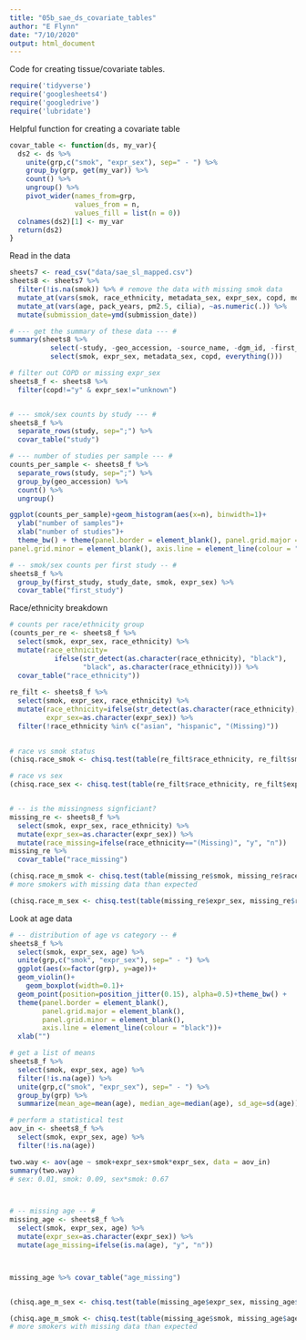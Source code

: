 ```yaml
---
title: "05b_sae_ds_covariate_tables"
author: "E Flynn"
date: "7/10/2020"
output: html_document
---
```


Code for creating tissue/covariate tables.


```r
require('tidyverse')
require('googlesheets4')
require('googledrive')
require('lubridate')
```

Helpful function for creating a covariate table
```r
covar_table <- function(ds, my_var){
  ds2 <- ds %>%
    unite(grp,c("smok", "expr_sex"), sep=" - ") %>%
    group_by(grp, get(my_var)) %>%
    count() %>%
    ungroup() %>%
    pivot_wider(names_from=grp, 
                values_from = n, 
                values_fill = list(n = 0)) 
  colnames(ds2)[1] <- my_var
  return(ds2)
}
```

Read in the data
```r
sheets7 <- read_csv("data/sae_sl_mapped.csv") 
sheets8 <- sheets7 %>%
  filter(!is.na(smok)) %>% # remove the data with missing smok data
  mutate_at(vars(smok, race_ethnicity, metadata_sex, expr_sex, copd, month, year_bin, vitD, first_study, source_name), ~fct_explicit_na(as.factor(.))) %>%
  mutate_at(vars(age, pack_years, pm2.5, cilia), ~as.numeric(.)) %>%
  mutate(submission_date=ymd(submission_date)) 
```

```r

# --- get the summary of these data --- #
summary(sheets8 %>% 
          select(-study, -geo_accession, -source_name, -dgm_id, -first_study, -year_bin, -month, -study_date) %>%
          select(smok, expr_sex, metadata_sex, copd, everything()))

# filter out COPD or missing expr_sex
sheets8_f <- sheets8 %>% 
  filter(copd!="y" & expr_sex!="unknown")


# --- smok/sex counts by study --- #
sheets8_f %>%
  separate_rows(study, sep=";") %>%
  covar_table("study")

# --- number of studies per sample --- #
counts_per_sample <- sheets8_f %>%
  separate_rows(study, sep=";") %>%
  group_by(geo_accession) %>%
  count() %>%
  ungroup()

ggplot(counts_per_sample)+geom_histogram(aes(x=n), binwidth=1)+
  ylab("number of samples")+
  xlab("number of studies")+
  theme_bw() + theme(panel.border = element_blank(), panel.grid.major = element_blank(),
panel.grid.minor = element_blank(), axis.line = element_line(colour = "black"))

# -- smok/sex counts per first study -- #
sheets8_f %>% 
  group_by(first_study, study_date, smok, expr_sex) %>% 
  covar_table("first_study")
```

Race/ethnicity breakdown
```r
# counts per race/ethnicity group
(counts_per_re <- sheets8_f %>%
  select(smok, expr_sex, race_ethnicity) %>%
  mutate(race_ethnicity=
           ifelse(str_detect(as.character(race_ethnicity), "black"),
                  "black", as.character(race_ethnicity))) %>%
  covar_table("race_ethnicity"))
  
re_filt <- sheets8_f %>%
  select(smok, expr_sex, race_ethnicity) %>%
  mutate(race_ethnicity=ifelse(str_detect(as.character(race_ethnicity), "black"), "black", as.character(race_ethnicity)),
         expr_sex=as.character(expr_sex)) %>%
  filter(!race_ethnicity %in% c("asian", "hispanic", "(Missing)"))
  

# race vs smok status
(chisq.race_smok <- chisq.test(table(re_filt$race_ethnicity, re_filt$smok))) # p=0.086

# race vs sex
(chisq.race_sex <- chisq.test(table(re_filt$race_ethnicity, re_filt$expr_sex))) # p=1


# -- is the missingness signficiant?
missing_re <- sheets8_f %>%
  select(smok, expr_sex, race_ethnicity) %>%
  mutate(expr_sex=as.character(expr_sex)) %>%
  mutate(race_missing=ifelse(race_ethnicity=="(Missing)", "y", "n"))
missing_re %>%
  covar_table("race_missing")

(chisq.race_m_smok <- chisq.test(table(missing_re$smok, missing_re$race_missing))) # p = 0.01
# more smokers with missing data than expected

(chisq.race_m_sex <- chisq.test(table(missing_re$expr_sex, missing_re$race_missing))) # p = 0.8
```

Look at age data
```r

# -- distribution of age vs category -- #
sheets8_f %>%
  select(smok, expr_sex, age) %>%
  unite(grp,c("smok", "expr_sex"), sep=" - ") %>%
  ggplot(aes(x=factor(grp), y=age))+
  geom_violin()+
    geom_boxplot(width=0.1)+
  geom_point(position=position_jitter(0.15), alpha=0.5)+theme_bw() + 
  theme(panel.border = element_blank(), 
        panel.grid.major = element_blank(),
        panel.grid.minor = element_blank(), 
        axis.line = element_line(colour = "black"))+
  xlab("")

# get a list of means
sheets8_f %>%
  select(smok, expr_sex, age) %>%
  filter(!is.na(age)) %>%
  unite(grp,c("smok", "expr_sex"), sep=" - ") %>%
  group_by(grp) %>%
  summarize(mean_age=mean(age), median_age=median(age), sd_age=sd(age))

# perform a statistical test
aov_in <- sheets8_f %>%
  select(smok, expr_sex, age) %>%
  filter(!is.na(age))

two.way <- aov(age ~ smok+expr_sex+smok*expr_sex, data = aov_in)
summary(two.way) 
# sex: 0.01, smok: 0.09, sex*smok: 0.67



# -- missing age -- #
missing_age <- sheets8_f %>%
  select(smok, expr_sex, age) %>%
  mutate(expr_sex=as.character(expr_sex)) %>%
  mutate(age_missing=ifelse(is.na(age), "y", "n"))



missing_age %>% covar_table("age_missing")


(chisq.age_m_sex <- chisq.test(table(missing_age$expr_sex, missing_age$age_missing))) # p=0.26

(chisq.age_m_smok <- chisq.test(table(missing_age$smok, missing_age$age_missing))) # p=0.049
# more smokers with missing data than expected

```

